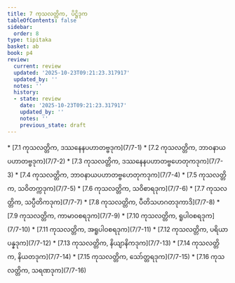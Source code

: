 ```yaml
---
title: 7 ကုသလတ္တိက, ပိဋ္ဌိဒုက
tableOfContents: false
sidebar:
  order: 8
type: tipitaka
basket: ab
book: p4
review:
  current: review
  updated: '2025-10-23T09:21:23.317917'
  updated_by: ''
  notes: ''
  history:
  - state: review
    date: '2025-10-23T09:21:23.317917'
    updated_by: ''
    notes: ''
    previous_state: draft
---
```



<ReviewStatus review={frontmatter.review} showDetails={true} />

<HypothesisAnnotation frontmatter={frontmatter} />

<DynamicBreadcrumb />



<TableOfContents book="p4" section="7">
* [7.1 ကုသလတ္တိက, ဒဿနေနပဟာတဗ္ဗဒုက](7/7-1)
* [7.2 ကုသလတ္တိက, ဘာဝနာယပဟာတဗ္ဗဒုက](7/7-2)
* [7.3 ကုသလတ္တိက, ဒဿနေနပဟာတဗ္ဗဟေတုကဒုက](7/7-3)
* [7.4 ကုသလတ္တိက, ဘာဝနာယပဟာတဗ္ဗဟေတုကဒုက](7/7-4)
* [7.5 ကုသလတ္တိက, သဝိတက္ကဒုက](7/7-5)
* [7.6 ကုသလတ္တိက, သဝိစာရဒုက](7/7-6)
* [7.7 ကုသလတ္တိက, သပ္ပီတိကဒုက](7/7-7)
* [7.8 ကုသလတ္တိက, ပီတိသဟဂတဒုကာဒိ](7/7-8)
* [7.9 ကုသလတ္တိက, ကာမာဝစရဒုက](7/7-9)
* [7.10 ကုသလတ္တိက, ရူပါဝစရဒုက](7/7-10)
* [7.11 ကုသလတ္တိက, အရူပါဝစရဒုက](7/7-11)
* [7.12 ကုသလတ္တိက, ပရိယာပန္နဒုက](7/7-12)
* [7.13 ကုသလတ္တိက, နိယျာနိကဒုက](7/7-13)
* [7.14 ကုသလတ္တိက, နိယတဒုက](7/7-14)
* [7.15 ကုသလတ္တိက, သော်တ္တရဒုက](7/7-15)
* [7.16 ကုသလတ္တိက, သရဏဒုက](7/7-16)
</TableOfContents>